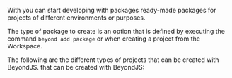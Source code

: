 
<DocHeader pretitle="Packages" title="Managing a project" />

With <BeyondJS/> you can start developing with packages
ready-made packages for projects of different environments or purposes.

The type of package to create is an option that is defined by executing the command
`beyond add package` or when creating a project from the <BeyondJS/> Workspace.

The following are the different types of projects that can be created with BeyondJS.
that can be created with BeyondJS:

<Title tag="h2" text="Blank projects" />

-   **Web:** Ready to start a web project that can be distributed on the internet
    or as a mobile application.
-   Node:\*\* Ready to distribute as a project to run in a node environment.
-   Backend:\*\* Node project that makes available interfaces that can be consumed in real-time with web sockets from another node project.
    real-time with web sockets from another node project or from a client project.
-   Library:** Ideal for creating projects that are intended to be distributed as **NPM** packages.
    as **NPM\*\* packages.
-   web - backend:\*\* Generates a project with integrated web and backend distributions.

<Title tag="h3" text="Templates" />

-   React, vue and svelte\*\* apps, projects to start working with the framework library of choice.
-   Express:\*\* Project with an initial structure to create an express server.
-   Web Template:\*\* Basic template, with a default route module and backend initialization implemented.

Also, BeyondJS is ready to be integrated with any other library or package.
These integrations can be done in the same
same project thanks to the micro-frontend structure offered by BeyondJS.

You can read more about this in <Link href="/docs/widgets/intro">The widgets section</Link>.
